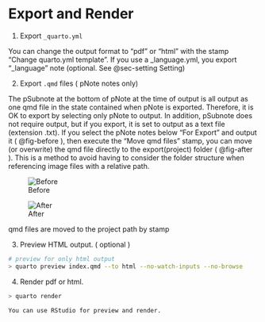 

# Export and Render {#sec-export }



1. Export `_quarto.yml`

You can change the output format to "pdf" or "html"  with the stamp "Change quarto.yml template".
If you use a _language.yml, you export "_language" note (optional. See  @sec-setting Setting)


2. Export  `.qmd` files ( pNote notes only)

The pSubnote at the bottom of pNote at the time of output is all output as one qmd file in the state contained when pNote is exported. Therefore, it is OK to export by selecting only pNote to output. In addition, pSubnote does not require output, but if you export, it is set to output as a text file (extension .txt).
If you select the pNote notes below "For Export" and output it ( @fig-before ), then execute the "Move qmd files" stamp, you can move (or overwrite) the qmd file directly to the export(project) folder ( @fig-after ). This is a method to avoid having to consider the folder structure when referencing image files with a relative path.

::: {#fig-move-qmd layout-ncol=2}


![Before](screenshots/folder01.png){#fig-before}


![After](screenshots/folder02.png){#fig-after}

qmd files are moved to the project path by stamp

:::



3. Preview HTML output. ( optional )


```zsh
# preview for only html output
> quarto preview index.qmd --to html --no-watch-inputs --no-browse
```



4. Render pdf or html.


```zsh
> quarto render
```

    You can use RStudio for preview and render.





